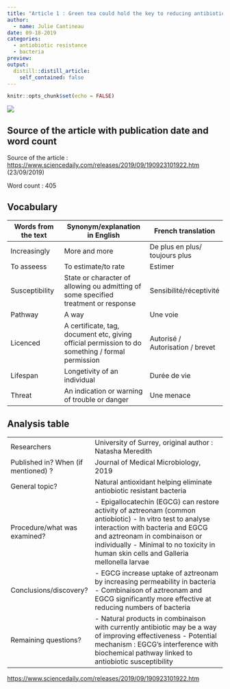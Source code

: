 ```yaml
---
title: "Article 1 : Green tea could hold the key to reducing antibiotic resistance"
author:
  - name: Julie Cantineau
date: 09-18-2019
categories:
  - antiobiotic resistance
  - bacteria
preview: 
output:
  distill::distill_article:
    self_contained: false
---
```


```r
knitr::opts_chunk$set(echo = FALSE)
```


![](/media/sf_shared/projects/Julie-Cantineau-blog/_posts/2019-09-18-article-1/image/greentea.jpg)


## Source of the article with publication date and word count

Source of the article : <https://www.sciencedaily.com/releases/2019/09/190923101922.htm>
(23/09/2019)

Word count : 405

## Vocabulary 

| Words from the text | Synonym/explanation in English | French translation |
| ------------------- | ------------------------------ | -----------------|
| Increasingly   | More and more                  | De plus en plus/ toujours plus       |
| To asseess                    | To estimate/to rate         | Estimer |
| Susceptibility | State or character of allowing ou admitting of some specified treatment or response | Sensibilité/réceptivité |
| Pathway | A way | Une voie |
| Licenced | A certificate, tag, document etc, giving official permission to do something / formal permission | Autorisé / Autorisation / brevet |
| Lifespan | Longetivity of an individual | Durée de vie |
| Threat | An indication or warning of trouble or danger | Une menace

## Analysis table 

|                              |                                                                     |
| ---------------------------- | ------------------------------------------------------------------- |
| Researchers                  | University of Surrey, original author : Natasha Meredith            |
| Published in? When (if mentioned) ?               | Journal of Medical Microbiology, 2019                                                       |
| General topic?               |  Natural antioxidant helping eliminate antiobiotic resistant bacteria                      |
| Procedure/what was examined? | -	Epigallocatechin (EGCG) can restore activity of aztreonam (common antiobiotic)                 -	In vitro test to analyse interaction with bacteria and EGCG and aztreonam in combinaison or individually -	Minimal to no toxicity in human skin cells and Galleria mellonella larvae |
| Conclusions/discovery?       |  -	EGCG increase uptake of aztreonam by increasing permeability in bacteria -	Combinaison of aztreonam and EGCG significantly more effective at reducing numbers of bacteria |
| Remaining questions?         | -	Natural products in combinaison with currently antibiotic may be a way of improving effectiveness  -	Potential mechanism : EGCG’s interference with biochemical pathway linked to antiobiotic susceptibility |


<https://www.sciencedaily.com/releases/2019/09/190923101922.htm>

